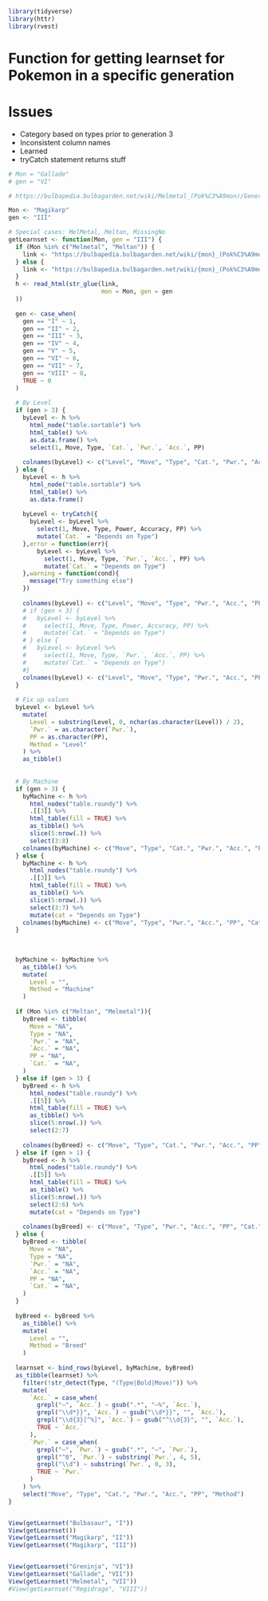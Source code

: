 ```r
library(tidyverse)
library(httr)
library(rvest)
```

# Function for getting learnset for Pokemon in a specific generation

# Issues
 - Category based on types prior to generation 3
 - Inconsistent column names
 - Learned
  - tryCatch statement returns stuff
```r
# Mon = "Gallade"
# gen = "VI"

# https://bulbapedia.bulbagarden.net/wiki/Melmetal_(Pok%C3%A9mon)/Generation_VII_learnset#By_TM.2FHM

Mon <- "Magikarp"
gen <- "III"

# Special cases: MelMetal, Meltan, MissingNo
getLearnset <- function(Mon, gen = "III") {
  if (Mon %in% c("Melmetal", "Meltan")) {
    link <- "https://bulbapedia.bulbagarden.net/wiki/{mon}_(Pok%C3%A9mon)/Generation_{gen}_learnset#By_TM.2FHM"
  } else {
    link <- "https://bulbapedia.bulbagarden.net/wiki/{mon}_(Pok%C3%A9mon)/Generation_{gen}_learnset#By_leveling_up"
  }
  h <- read_html(str_glue(link,
                          mon = Mon, gen = gen
  ))
  
  gen <- case_when(
    gen == "I" ~ 1,
    gen == "II" ~ 2,
    gen == "III" ~ 3,
    gen == "IV" ~ 4,
    gen == "V" ~ 5,
    gen == "VI" ~ 6,
    gen == "VII" ~ 7,
    gen == "VIII" ~ 8,
    TRUE ~ 0
  )
  
  # By Level
  if (gen > 3) {
    byLevel <- h %>%
      html_node("table.sortable") %>%
      html_table() %>%
      as.data.frame() %>%
      select(1, Move, Type, `Cat.`, `Pwr.`, `Acc.`, PP)
    
    colnames(byLevel) <- c("Level", "Move", "Type", "Cat.", "Pwr.", "Acc.", "PP")
  } else {
    byLevel <- h %>%
      html_node("table.sortable") %>%
      html_table() %>%
      as.data.frame()
    
    byLevel <- tryCatch({
      byLevel <- byLevel %>%
        select(1, Move, Type, Power, Accuracy, PP) %>%
        mutate(`Cat.` = "Depends on Type")
    },error = function(err){
        byLevel <- byLevel %>%
          select(1, Move, Type, `Pwr.`, `Acc.`, PP) %>%
          mutate(`Cat.` = "Depends on Type")
    },warning = function(cond){
      message("Try something else")
    })
    
    colnames(byLevel) <- c("Level", "Move", "Type", "Pwr.", "Acc.", "PP", "Cat.")
    # if (gen < 3) {
    #   byLevel <- byLevel %>%
    #     select(1, Move, Type, Power, Accuracy, PP) %>%
    #     mutate(`Cat.` = "Depends on Type")
    # } else {
    #   byLevel <- byLevel %>%
    #     select(1, Move, Type, `Pwr.`, `Acc.`, PP) %>%
    #     mutate(`Cat.` = "Depends on Type")
    #}
    colnames(byLevel) <- c("Level", "Move", "Type", "Pwr.", "Acc.", "PP", "Cat.")
  }
  
  # Fix up values
  byLevel <- byLevel %>%
    mutate(
      Level = substring(Level, 0, nchar(as.character(Level)) / 2),
      `Pwr.` = as.character(`Pwr.`),
      PP = as.character(PP),
      Method = "Level"
    ) %>%
    as_tibble()
  
  
  # By Machine
  if (gen > 3) {
    byMachine <- h %>%
      html_nodes("table.roundy") %>%
      .[[3]] %>%
      html_table(fill = TRUE) %>%
      as_tibble() %>%
      slice(5:nrow(.)) %>%
      select(3:8)
    colnames(byMachine) <- c("Move", "Type", "Cat.", "Pwr.", "Acc.", "PP")
  } else {
    byMachine <- h %>%
      html_nodes("table.roundy") %>%
      .[[3]] %>%
      html_table(fill = TRUE) %>%
      as_tibble() %>%
      slice(5:nrow(.)) %>%
      select(3:7) %>%
      mutate(cat = "Depends on Type")
    colnames(byMachine) <- c("Move", "Type", "Pwr.", "Acc.", "PP", "Cat.")
  }
  
  
  
  byMachine <- byMachine %>%
    as_tibble() %>%
    mutate(
      Level = "",
      Method = "Machine"
    )
  
  if (Mon %in% c("Meltan", "Melmetal")){
    byBreed <- tibble(
      Move = "NA",
      Type = "NA",
      `Pwr.` = "NA",
      `Acc.` = "NA",
      PP = "NA",
      `Cat.` = "NA",
    )
  } else if (gen > 3) {
    byBreed <- h %>%
      html_nodes("table.roundy") %>%
      .[[5]] %>%
      html_table(fill = TRUE) %>%
      as_tibble() %>%
      slice(5:nrow(.)) %>%
      select(2:7)
    
    colnames(byBreed) <- c("Move", "Type", "Cat.", "Pwr.", "Acc.", "PP")
  } else if (gen > 1) {
    byBreed <- h %>%
      html_nodes("table.roundy") %>%
      .[[5]] %>%
      html_table(fill = TRUE) %>%
      as_tibble() %>%
      slice(5:nrow(.)) %>%
      select(2:6) %>%
      mutate(cat = "Depends on Type")
    
    colnames(byBreed) <- c("Move", "Type", "Pwr.", "Acc.", "PP", "Cat.")
  } else {
    byBreed <- tibble(
      Move = "NA",
      Type = "NA",
      `Pwr.` = "NA",
      `Acc.` = "NA",
      PP = "NA",
      `Cat.` = "NA",
    )
  }
  
  byBreed <- byBreed %>%
    as_tibble() %>%
    mutate(
      Level = "",
      Method = "Breed"
    )
  
  learnset <- bind_rows(byLevel, byMachine, byBreed)
  as_tibble(learnset) %>%
    filter(!str_detect(Type, "(Type|Bold|Move)")) %>%
    mutate(
      `Acc.` = case_when(
        grepl("—", `Acc.`) ~ gsub(".*", "—%", `Acc.`),
        grepl("\\d*}}", `Acc.`) ~ gsub("\\d*}}", "", `Acc.`),
        grepl("\\d{3}[^%]", `Acc.`) ~ gsub("^\\d{3}", "", `Acc.`),
        TRUE ~ `Acc.`
      ),
      `Pwr.` = case_when(
        grepl("—", `Pwr.`) ~ gsub(".*", "—", `Pwr.`),
        grepl("^0", `Pwr.`) ~ substring(`Pwr.`, 4, 5),
        grepl("\\d") ~ substring(`Pwr.`, 0, 3),
        TRUE ~ `Pwr.`
      )
    ) %>%
    select("Move", "Type", "Cat.", "Pwr.", "Acc.", "PP", "Method")
}


View(getLearnset("Bulbasaur", "I"))
View(getLearnset())
View(getLearnset("Magikarp", "II"))
View(getLearnset("Magikarp", "III"))


View(getLearnset("Greninja", "VI"))
View(getLearnset("Gallade", "VII"))
View(getLearnset("Melmetal", "VII"))
#View(getLearnset("Regidrago", "VIII"))
```
